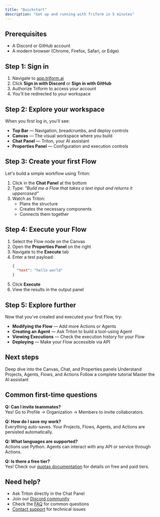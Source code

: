 ```yaml
---
title: "Quickstart"
description: "Get up and running with Triform in 5 minutes"
---
```


## Prerequisites

- A Discord or GitHub account
- A modern browser (Chrome, Firefox, Safari, or Edge)

## Step 1: Sign in

1. Navigate to [app.triform.ai](https://app.triform.ai)
2. Click **Sign in with Discord** or **Sign in with GitHub**
3. Authorize Triform to access your account
4. You'll be redirected to your workspace

## Step 2: Explore your workspace

When you first log in, you'll see:

- **Top Bar** — Navigation, breadcrumbs, and deploy controls
- **Canvas** — The visual workspace where you build
- **Chat Panel** — Triton, your AI assistant
- **Properties Panel** — Configuration and execution controls

## Step 3: Create your first Flow

Let's build a simple workflow using Triton:

1. Click in the **Chat Panel** at the bottom
2. Type: _"Build me a Flow that takes a text input and returns it uppercased"_
3. Watch as Triton:
   - Plans the structure
   - Creates the necessary components
   - Connects them together

## Step 4: Execute your Flow

1. Select the Flow node on the Canvas
2. Open the **Properties Panel** on the right
3. Navigate to the **Execute** tab
4. Enter a test payload:
   ```json
   {
     "text": "hello world"
   }
   ```
5. Click **Execute**
6. View the results in the output panel

## Step 5: Explore further

Now that you've created and executed your first Flow, try:

- **Modifying the Flow** — Add more Actions or Agents
- **Creating an Agent** — Ask Triton to build a tool-using Agent
- **Viewing Executions** — Check the execution history for your Flow
- **Deploying** — Make your Flow accessible via API

## Next steps

<CardGroup cols={2}>
  <Card title="Learn the Workspace" icon="browser" href="/getting-started/workspace-overview">
    Deep dive into the Canvas, Chat, and Properties panels
  </Card>
  <Card title="Core Concepts" icon="book" href="/concepts/projects">
    Understand Projects, Agents, Flows, and Actions
  </Card>
  <Card title="Build a Project" icon="hammer" href="/tutorials/build-a-new-project">
    Follow a complete tutorial
  </Card>
  <Card title="Chat with Triton" icon="robot" href="/triton/overview">
    Master the AI assistant
  </Card>
</CardGroup>

## Common first-time questions

**Q: Can I invite teammates?**  
Yes! Go to Profile → Organization → Members to invite collaborators.

**Q: How do I save my work?**  
Everything auto-saves. Your Projects, Flows, Agents, and Actions are persisted automatically.

**Q: What languages are supported?**  
Actions use Python. Agents can interact with any API or service through Actions.

**Q: Is there a free tier?**  
Yes! Check our [quotas documentation](/quotas/index) for details on free and paid tiers.

## Need help?

- Ask Triton directly in the Chat Panel
- Join our [Discord community](https://discord.gg/triform)
- Check the [FAQ](/support/faq) for common questions
- [Contact support](/support/contact-us) for technical issues


